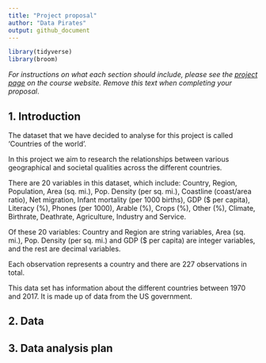 ```yaml
---
title: "Project proposal"
author: "Data Pirates"
output: github_document
---
```


```r
library(tidyverse)
library(broom)
```

*For instructions on what each section should include, please see the [project page](https://idsed.digital/assessments/project/#proposal) on the course website. Remove this text when completing your proposal*.

## 1. Introduction

The dataset that we have decided to analyse for this project is called ‘Countries of the world’. 

In this project we aim to research the relationships between various geographical and societal qualities across the different countries.

There are 20 variables in this dataset, which include:
Country, Region, Population, Area (sq. mi.), Pop. Density (per sq. mi.), Coastline (coast/area ratio), Net migration, Infant mortality (per 1000 births), GDP ($ per capita), Literacy (%), Phones (per 1000), Arable (%), Crops (%), Other (%), Climate, Birthrate, Deathrate, Agriculture, Industry and Service.

Of these 20 variables: Country and Region are string variables, Area (sq. mi.), Pop. Density (per sq. mi.) and GDP ($ per capita) are integer variables, and the rest are decimal variables. 

Each observation represents a country and there are 227 observations in total.

This data set has information about the different countries between 1970 and 2017. It is made up of data from the US government.


## 2. Data



## 3. Data analysis plan



